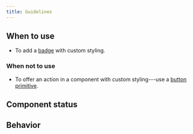 ```yaml
---
title: Guidelines
---
```



<ReactExample exampleId="BadgePrimitive" />

## When to use

- To add a [badge](/components/information/badge/) with custom styling.

### When not to use

- To offer an action in a component with custom styling---use
  a [button primitive](/components/primitives/buttonprimitive/).

## Component status

<ComponentStatus component="BadgePrimitive" />

## Behavior

<PrimitivesFreedomSnippet component="badge" />

<PrimitivesStillSnippet component="badge" section="information" />
